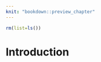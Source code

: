 ```yaml
---
knit: "bookdown::preview_chapter"
---
```


```r
rm(list=ls())
```

# Introduction {#intro}